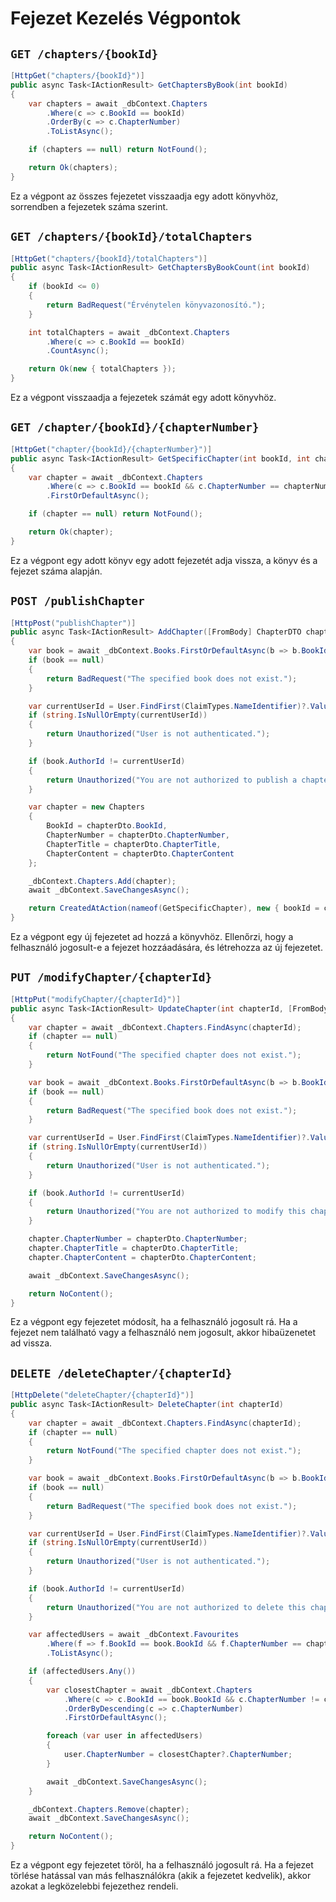 # Fejezet Kezelés Végpontok

## `GET /chapters/{bookId}`

```csharp
[HttpGet("chapters/{bookId}")]
public async Task<IActionResult> GetChaptersByBook(int bookId)
{
    var chapters = await _dbContext.Chapters
        .Where(c => c.BookId == bookId)
        .OrderBy(c => c.ChapterNumber)
        .ToListAsync();

    if (chapters == null) return NotFound();

    return Ok(chapters);
}
```
Ez a végpont az összes fejezetet visszaadja egy adott könyvhöz, sorrendben a fejezetek száma szerint.

## `GET /chapters/{bookId}/totalChapters`

```csharp
[HttpGet("chapters/{bookId}/totalChapters")]
public async Task<IActionResult> GetChaptersByBookCount(int bookId)
{
    if (bookId <= 0)
    {
        return BadRequest("Érvénytelen könyvazonosító.");
    }

    int totalChapters = await _dbContext.Chapters
        .Where(c => c.BookId == bookId)
        .CountAsync();

    return Ok(new { totalChapters });
}
```
Ez a végpont visszaadja a fejezetek számát egy adott könyvhöz.

## `GET /chapter/{bookId}/{chapterNumber}`

```csharp
[HttpGet("chapter/{bookId}/{chapterNumber}")]
public async Task<IActionResult> GetSpecificChapter(int bookId, int chapterNumber)
{
    var chapter = await _dbContext.Chapters
        .Where(c => c.BookId == bookId && c.ChapterNumber == chapterNumber)
        .FirstOrDefaultAsync();

    if (chapter == null) return NotFound();

    return Ok(chapter);
}
```
Ez a végpont egy adott könyv egy adott fejezetét adja vissza, a könyv és a fejezet száma alapján.

## `POST /publishChapter`

```csharp
[HttpPost("publishChapter")]
public async Task<IActionResult> AddChapter([FromBody] ChapterDTO chapterDto)
{
    var book = await _dbContext.Books.FirstOrDefaultAsync(b => b.BookId == chapterDto.BookId);
    if (book == null)
    {
        return BadRequest("The specified book does not exist.");
    }

    var currentUserId = User.FindFirst(ClaimTypes.NameIdentifier)?.Value;
    if (string.IsNullOrEmpty(currentUserId))
    {
        return Unauthorized("User is not authenticated.");
    }

    if (book.AuthorId != currentUserId)
    {
        return Unauthorized("You are not authorized to publish a chapter for this book.");
    }

    var chapter = new Chapters
    {
        BookId = chapterDto.BookId,
        ChapterNumber = chapterDto.ChapterNumber,
        ChapterTitle = chapterDto.ChapterTitle,
        ChapterContent = chapterDto.ChapterContent
    };

    _dbContext.Chapters.Add(chapter);
    await _dbContext.SaveChangesAsync();

    return CreatedAtAction(nameof(GetSpecificChapter), new { bookId = chapterDto.BookId, chapterNumber = chapterDto.ChapterNumber }, chapter);
}
```
Ez a végpont egy új fejezetet ad hozzá a könyvhöz. Ellenőrzi, hogy a felhasználó jogosult-e a fejezet hozzáadására, és létrehozza az új fejezetet.

## `PUT /modifyChapter/{chapterId}`

```csharp
[HttpPut("modifyChapter/{chapterId}")]
public async Task<IActionResult> UpdateChapter(int chapterId, [FromBody] ChapterDTO chapterDto)
{
    var chapter = await _dbContext.Chapters.FindAsync(chapterId);
    if (chapter == null)
    {
        return NotFound("The specified chapter does not exist.");
    }

    var book = await _dbContext.Books.FirstOrDefaultAsync(b => b.BookId == chapterDto.BookId);
    if (book == null)
    {
        return BadRequest("The specified book does not exist.");
    }

    var currentUserId = User.FindFirst(ClaimTypes.NameIdentifier)?.Value;
    if (string.IsNullOrEmpty(currentUserId))
    {
        return Unauthorized("User is not authenticated.");
    }

    if (book.AuthorId != currentUserId)
    {
        return Unauthorized("You are not authorized to modify this chapter.");
    }

    chapter.ChapterNumber = chapterDto.ChapterNumber;
    chapter.ChapterTitle = chapterDto.ChapterTitle;
    chapter.ChapterContent = chapterDto.ChapterContent;

    await _dbContext.SaveChangesAsync();

    return NoContent();
}
```
Ez a végpont egy fejezetet módosít, ha a felhasználó jogosult rá. Ha a fejezet nem található vagy a felhasználó nem jogosult, akkor hibaüzenetet ad vissza.

## `DELETE /deleteChapter/{chapterId}`

```csharp
[HttpDelete("deleteChapter/{chapterId}")]
public async Task<IActionResult> DeleteChapter(int chapterId)
{
    var chapter = await _dbContext.Chapters.FindAsync(chapterId);
    if (chapter == null)
    {
        return NotFound("The specified chapter does not exist.");
    }

    var book = await _dbContext.Books.FirstOrDefaultAsync(b => b.BookId == chapter.BookId);
    if (book == null)
    {
        return BadRequest("The specified book does not exist.");
    }

    var currentUserId = User.FindFirst(ClaimTypes.NameIdentifier)?.Value;
    if (string.IsNullOrEmpty(currentUserId))
    {
        return Unauthorized("User is not authenticated.");
    }

    if (book.AuthorId != currentUserId)
    {
        return Unauthorized("You are not authorized to delete this chapter.");
    }

    var affectedUsers = await _dbContext.Favourites
        .Where(f => f.BookId == book.BookId && f.ChapterNumber == chapter.ChapterNumber)
        .ToListAsync();

    if (affectedUsers.Any())
    {
        var closestChapter = await _dbContext.Chapters
            .Where(c => c.BookId == book.BookId && c.ChapterNumber != chapter.ChapterNumber)
            .OrderByDescending(c => c.ChapterNumber)
            .FirstOrDefaultAsync();

        foreach (var user in affectedUsers)
        {
            user.ChapterNumber = closestChapter?.ChapterNumber;
        }

        await _dbContext.SaveChangesAsync();
    }

    _dbContext.Chapters.Remove(chapter);
    await _dbContext.SaveChangesAsync();

    return NoContent();
}
```
Ez a végpont egy fejezetet töröl, ha a felhasználó jogosult rá. Ha a fejezet törlése hatással van más felhasználókra (akik a fejezetet kedvelik), akkor azokat a legközelebbi fejezethez rendeli.